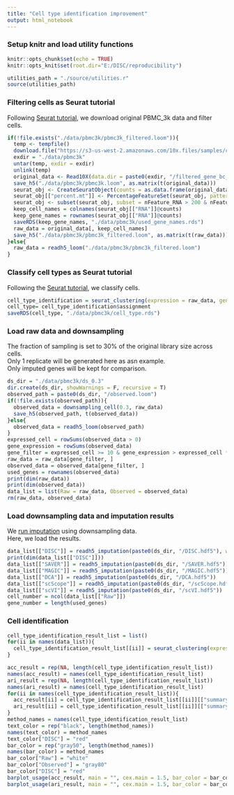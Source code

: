 ```yaml
---
title: "Cell type identification improvement"
output: html_notebook
---
```

### Setup knitr and load utility functions
```r
knitr::opts_chunk$set(echo = TRUE)
knitr::opts_knit$set(root.dir="E:/DISC/reproducibility")
```
```r
utilities_path = "./source/utilities.r"
source(utilities_path)
```
### Filtering cells as Seurat tutorial
Following <a href="https://satijalab.org/seurat/v3.0/pbmc3k_tutorial.html">Seurat tutorial</a>, we download original PBMC_3k data and filter cells.
```r
if(!file.exists("./data/pbmc3k/pbmc3k_filtered.loom")){
  temp <- tempfile()
  download.file("https://s3-us-west-2.amazonaws.com/10x.files/samples/cell/pbmc3k/pbmc3k_filtered_gene_bc_matrices.tar.gz", temp)
  exdir = "./data/pbmc3k"
  untar(temp, exdir = exdir)
  unlink(temp)
  original_data <- Read10X(data.dir = paste0(exdir, "/filtered_gene_bc_matrices/hg19/"))
  save_h5("./data/pbmc3k/pbmc3k.loom", as.matrix(t(original_data)))
  seurat_obj <- CreateSeuratObject(counts = as.data.frame(original_data), min.cells = 3, min.features = 200)
  seurat_obj[["percent.mt"]] <- PercentageFeatureSet(seurat_obj, pattern = "^MT-")
  seurat_obj <- subset(seurat_obj, subset = nFeature_RNA > 200 & nFeature_RNA < 2500 & percent.mt < 5)
  keep_cell_names = colnames(seurat_obj[["RNA"]]@counts)
  keep_gene_names = rownames(seurat_obj[["RNA"]]@counts)
  saveRDS(keep_gene_names, "./data/pbmc3k/used_gene_names.rds")
  raw_data = original_data[, keep_cell_names]
  save_h5("./data/pbmc3k/pbmc3k_filtered.loom", as.matrix(t(raw_data)))
}else{
  raw_data = readh5_loom("./data/pbmc3k/pbmc3k_filtered.loom")
}

```
### Classify cell types as Seurat tutorial
Following the <a href="https://satijalab.org/seurat/v3.0/pbmc3k_tutorial.html">Seurat tutorial</a>, we classify cells.
```r
cell_type_identification = seurat_clustering(expression = raw_data, gene_selection_rds = "./data/pbmc3k/used_gene_names.rds", pca_dim = 10, res = 0.5, min_pct = 0.25, show = T, cell_type_identification_fun = cell_type_identification_pbmc)
cell_type= cell_type_identification$assignment
saveRDS(cell_type, "./data/pbmc3k/cell_type.rds")
```
### Load raw data and downsampling
The fraction of sampling is set to 30% of the original library size across cells.</br>
Only 1 replicate will be generated here as asn example.</br>
Only imputed genes will be kept for comparison.
```r
ds_dir = "./data/pbmc3k/ds_0.3"
dir.create(ds_dir, showWarnings = F, recursive = T)
observed_path = paste0(ds_dir, "/observed.loom")
if(!file.exists(observed_path)){
  observed_data = downsampling_cell(0.3, raw_data)
  save_h5(observed_path, t(observed_data))
}else{
  observed_data = readh5_loom(observed_path)
}
expressed_cell = rowSums(observed_data > 0)
gene_expression = rowSums(observed_data)
gene_filter = expressed_cell >= 10 & gene_expression > expressed_cell * 1
raw_data = raw_data[gene_filter, ]
observed_data = observed_data[gene_filter, ]
used_genes = rownames(observed_data)
print(dim(raw_data))
print(dim(observed_data))
data_list = list(Raw = raw_data, Observed = observed_data)
rm(raw_data, observed_data)
```
### Load downsampling data and imputation results
We <a href="https://github.com/iyhaoo/DISC/blob/master/reproducibility/tutorials/run_imputation.md">run imputation</a> using downsampling data.</br>
Here, we load the results.
```r
data_list[["DISC"]] = readh5_imputation(paste0(ds_dir, "/DISC.hdf5"), with_outliers = T)[used_genes, ]
print(dim(data_list[["DISC"]]))
data_list[["SAVER"]] = readh5_imputation(paste0(ds_dir, "/SAVER.hdf5"))
data_list[["MAGIC"]] = readh5_imputation(paste0(ds_dir, "/MAGIC.hdf5"))
data_list[["DCA"]] = readh5_imputation(paste0(ds_dir, "/DCA.hdf5"))
data_list[["scScope"]] = readh5_imputation(paste0(ds_dir, "/scScope.hdf5"))
data_list[["scVI"]] = readh5_imputation(paste0(ds_dir, "/scVI.hdf5"))
cell_number = ncol(data_list[["Raw"]])
gene_number = length(used_genes)
```
### Cell identification
```r
cell_type_identification_result_list = list()
for(ii in names(data_list)){
  cell_type_identification_result_list[[ii]] = seurat_clustering(expression = data_list[[ii]], cell_type = cell_type, pca_dim = 10, res = 0.5, min_pct = 0.25, show = T, cell_type_identification_fun = cell_type_identification_pbmc)
}
```
```r
acc_result = rep(NA, length(cell_type_identification_result_list))
names(acc_result) = names(cell_type_identification_result_list)
ari_result = rep(NA, length(cell_type_identification_result_list))
names(ari_result) = names(cell_type_identification_result_list)
for(ii in names(cell_type_identification_result_list)){
  acc_result[ii] = cell_type_identification_result_list[[ii]][["summary"]]["ACC"]
  ari_result[ii] = cell_type_identification_result_list[[ii]][["summary"]]["ARI"]
}
method_names = names(cell_type_identification_result_list)
text_color = rep("black", length(method_names))
names(text_color) = method_names
text_color["DISC"] = "red"
bar_color = rep("gray50", length(method_names))
names(bar_color) = method_names
bar_color["Raw"] = "white"
bar_color["Observed"] = "gray80"
bar_color["DISC"] = "red"
barplot_usage(acc_result, main = "", cex.main = 1.5, bar_color = bar_color, text_color = text_color, use_data_order = T, ylab = "ACC", cex.lab = 1.5, font.main = 1, ylim = c(-0.1, 1), decreasing = TRUE)
barplot_usage(ari_result, main = "", cex.main = 1.5, bar_color = bar_color, text_color = text_color, use_data_order = T, ylab = "ARI", cex.lab = 1.5, font.main = 1, ylim = c(-0.1, 1), decreasing = TRUE)
```